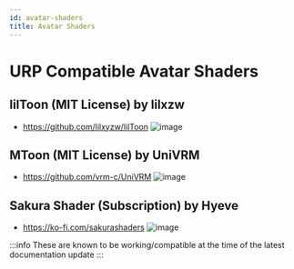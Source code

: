 ```yaml
---
id: avatar-shaders
title: Avatar Shaders
---
```


# URP Compatible Avatar Shaders
## lilToon (MIT License) by lilxzw
- https://github.com/lilxyzw/lilToon
![image](https://booth.pximg.net/d39ea11b-78fc-488b-90dd-457109c7cd9b/i/3087170/235a98b9-7d60-49c5-980d-8028f6d0c6ad_base_resized.jpg)

## MToon (MIT License) by UniVRM
- https://github.com/vrm-c/UniVRM
![image](https://vrm.dev/en/images/vrm/card.png)

## Sakura Shader (Subscription) by Hyeve
- https://ko-fi.com/sakurashaders 
![image](https://cdn.bsky.app/img/feed_fullsize/plain/did:plc:fxu7cua6kvrl7fz5fxso4cru/bafkreiad5qzfahj4yfrmljs7fgiztmjqsu4plfaenpeuaaxnga5ugfqkkm@jpeg)

:::info
These are known to be working/compatible at the time of the latest documentation update
:::

